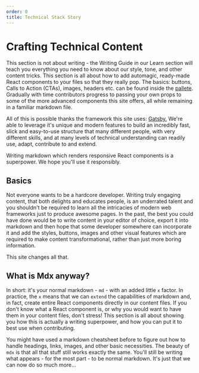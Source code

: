 ```yaml
---
order: 0
title: Technical Stack Story
---
```


# Crafting Technical Content

This section is not about writing - the Writing Guide in our Learn section will teach you everything
you need to know about our style, tone, and other content tricks. This section is all about how to
add automagic, ready-made React components to your files so that they really pop. The basics:
buttons, Calls to Action (CTAs), images, headers etc. can be found inside the [pallete](/resources/technical-content/palette-recipes/). Gradually with time contributors progress to passing your own props to
some of the more advanced components this site offers, all while remaining in a familiar markdown file.

All of this is possible thanks the framework this site uses: [Gatsby.](https://www.gatsbyjs.org/) We're
able to leverage it's unique and modern features to build an incredibly fast, slick and easy-to-use
structure that many different people, with very different skills, and at many levels of technical
understanding can readily use, adapt, contribute to and extend.

Writing markdown which renders responsive React components is a superpower. We hope you'll use it responsibly.

## Basics

Not everyone wants to be a hardcore developer. Writing truly engaging content,
that both delights and educates people, is an underrated talent and you
shouldn't be required to learn all the intricacies of modern web frameworks
just to produce awesome pages. In the past, the best you could have done
would be to write content in your editor of choice, export it into markdown
and then hope that some developer somewhere can incorporate it and add the styles,
buttons, images and other visual features which are required to make content transformational,
rather than just more boring information.

This site changes all that.

## What is Mdx anyway?

In short: it's your normal markdown - `md` - with an added little `x` factor.
In practice, the `x` means that we can `extend` the capabilities of markdown
and, in fact, create entire React components directly in our content files. If you
don't know what a React component is, or why you would want to have them in your
content files, don't stress! This section is all about showing you how this is
actually a writing superpower, and how you can put it to best use when contributing.

You might have used a markdown cheatsheet
before to figure out how to handle headings, links, images, and other basic necessities.
The beauty of `mdx` is that all that stuff still works exactly the same. You'll still be
writing what appears - for the most part - to be normal markdown. It's just that
we can now do so much more...
